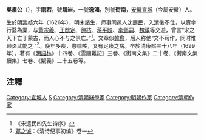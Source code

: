 '''吳肅公'''（{{bd|1626年||1699年|}}），字'''雨若'''，號'''晴岩'''，一號'''逸鴻'''，別號'''街南'''，[[安徽|安徽]][[宣城|宣城]]（今屬安徽）人。

生於[[明|明]][[崇祯|崇祯]]六年（1626年），明末諸生，师事同邑人[[沈壽民|沈壽民]]，入[[清|清]]後不仕，以賣字行醫為業，与[[黄宗羲|黄宗羲]]、[[王猷定|王猷定]]、[[徐枋|徐枋]]、[[蒋平阶|蒋平阶]]、[[李邺嗣|李邺嗣]]、[[魏禧|魏禧]]等交遊，曾言“宋之天下亡于蒙古，而人心不与之俱亡。”<ref>《宋遗民四先生诗序》</ref>。文章似[[韓愈|韓愈]]，后人称他“文不苟作，同时惟[[顾炎武|顾炎武]]能之 ”<ref>[[邓之诚|邓之诚]]：《清诗纪事初编》卷一</ref>。晚年多疾，患喘咳，又有[[足痿|足痿]]之病。卒於清[[康熙|康熙]]三十八年（1699年）。著有《[[明語林|明語林]]》十四卷、《雲間雜記》三卷、《街南文集》二十卷、《街南文集續集》七卷、《闡義》二十五卷等。

==注釋==
<references/>

{{normdaten}}
{{DEFAULTSORT:Wu sugong}}
[[Category:宣城人|Category:宣城人]]
[[Category:吴姓|S]]
[[Category:清朝醫學家|Category:清朝醫學家]]
[[Category:明朝作家|Category:明朝作家]]
[[Category:清朝作家|Category:清朝作家]]
{{清朝人物小作品}}